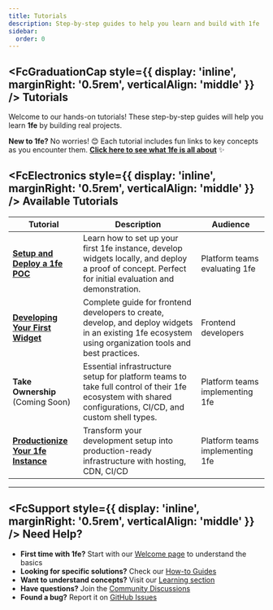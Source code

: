 ```yaml
---
title: Tutorials
description: Step-by-step guides to help you learn and build with 1fe
sidebar:
  order: 0
---
```



## <FcGraduationCap style={{ display: 'inline', marginRight: '0.5rem', verticalAlign: 'middle' }} /> Tutorials

Welcome to our hands-on tutorials! These step-by-step guides will help you learn **1fe** by building real projects.

**New to 1fe?** No worries! 😊 Each tutorial includes fun links to key concepts as you encounter them. **[Click here to see what 1fe is all about](/learning/what-is-1fe/)** ✨

## <FcElectronics style={{ display: 'inline', marginRight: '0.5rem', verticalAlign: 'middle' }} /> Available Tutorials

| Tutorial                                                                           | Description                                                                                                                                              | Audience                        |
| ---------------------------------------------------------------------------------- | -------------------------------------------------------------------------------------------------------------------------------------------------------- | ------------------------------- |
| [**Setup and Deploy a 1fe POC**](/tutorials/setup-and-deploy-1fe-poc/)             | Learn how to set up your first 1fe instance, develop widgets locally, and deploy a proof of concept. Perfect for initial evaluation and demonstration.   | Platform teams evaluating 1fe   |
| [**Developing Your First Widget**](/tutorials/developing-your-first-widget/)       | Complete guide for frontend developers to create, develop, and deploy widgets in an existing 1fe ecosystem using organization tools and best practices.  | Frontend developers             |
| **Take Ownership** (Coming Soon)                                                   | Essential infrastructure setup for platform teams to take full control of their 1fe ecosystem with shared configurations, CI/CD, and custom shell types. | Platform teams implementing 1fe |
| [**Productionize Your 1fe Instance**](/tutorials/productionize-your-1fe-instance/) | Transform your development setup into production-ready infrastructure with hosting, CDN, CI/CD                                                           | Platform teams implementing 1fe |

---

## <FcSupport style={{ display: 'inline', marginRight: '0.5rem', verticalAlign: 'middle' }} /> Need Help?

- **First time with 1fe?** Start with our [Welcome page](/start-here/) to understand the basics
- **Looking for specific solutions?** Check our [How-to Guides](/how-to-guides/)
- **Want to understand concepts?** Visit our [Learning section](/learning/)
- **Have questions?** Join the [Community Discussions](https://github.com/docusign/1fe/discussions)
- **Found a bug?** Report it on [GitHub Issues](https://github.com/docusign/1fe/issues)
